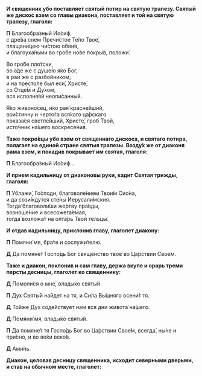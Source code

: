**И священник убо поставляет святый потир на святую трапезу. Святый же дискос взем со главы диакона, поставляет и той на святую трапезу, глаголя:**

**П** Благообра́зный Ио́сиф,  
с дре́ва снем Пречи́стое Те́ло Твое́,  
плащани́цею чи́стою обви́в,  
и благоуха́ньми во гро́бе но́ве покры́в, положи́.

Во гро́бе пло́тски,  
во а́де же с душе́ю я́ко Бог,  
в раи́ же с разбо́йником,  
и на престо́ле был еси́, Христе́,  
со Отце́м и Ду́хом,  
вся исполня́яй неопи́санный.

Я́ко живоно́сец, я́ко рая́ красне́йший,  
вои́стинну и черто́га вся́каго ца́рскаго  
показа́ся светле́йший, Христе́, гроб Твой,  
исто́чник на́шего воскресе́ния.

**Таже покро́вцы убо взем от священнаго дискоса, и святаго потира, полагает на единой стране святыя трапезы. Возду́х же от диаконя рама взем, и покадив покрывает им святая, глаголя:**

**П** Благообра́зный Ио́сиф...

**И прием кадильницу от диаконовы руки, кадит Святая трижды, глаголя:**

**П** Ублажи́, Го́споди, благоволе́нием Твои́м Сио́на,  
и да сози́ждутся сте́ны Иерусали́мския.  
Тогда́ благоволи́ши же́ртву пра́вды,  
возноше́ние и всесожега́емая,  
тогда́ возложа́т на олта́рь Твой тельцы́.

**И отдав кадильницу, приклонив главу, глаголет диакону:**

**П** Помяни́ мя, бра́те и сослужи́телю.

**Д** Да помяне́т Госпо́дь Бог свяще́нство твое́ во Ца́рствии Свое́м.

**Таже и диакон, поклонив и сам главу, держа вкупе и орарь треми персты десницы, глаголет ко священнику:**

**Д** Помоли́ся о мне́, влады́ко святы́й.

**П** Дух Святы́й на́йдет на тя, и Си́ла Вы́шняго осени́т тя.

**Д** То́йже Дух соде́йствует нам вся дни живота́ на́шего.

**Д** Помяни́ мя, влады́ко святы́й.

**П** Да помяне́т тя Госпо́дь Бог во Ца́рствии Свое́м, всегда́, ны́не и при́сно, и во ве́ки веко́в.

**Д** Ами́нь.

**Диакон, целовав десницу священника, исходит северными дверьми, и став на обычном месте, глаголет:**

